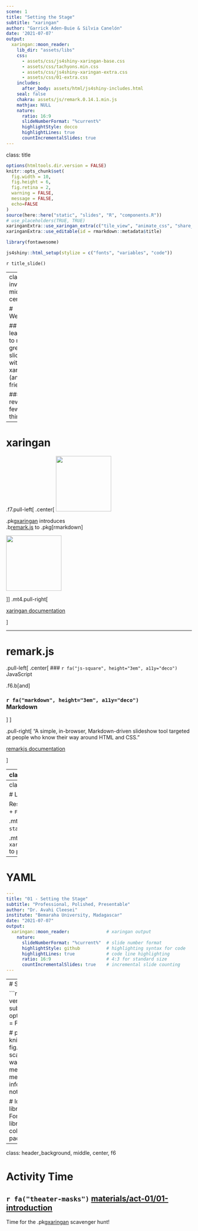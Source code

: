 ```yaml
---
scene: 1
title: "Setting the Stage"
subtitle: "xaringan"
author: "Garrick Aden-Buie & Silvia Canelón"
date: '2021-07-07'
output:
  xaringan::moon_reader:
    lib_dir: "assets/libs"
    css:
      - assets/css/js4shiny-xaringan-base.css
      - assets/css/tachyons.min.css
      - assets/css/js4shiny-xaringan-extra.css
      - assets/css/01-extra.css
    includes:
      after_body: assets/html/js4shiny-includes.html
    seal: false
    chakra: assets/js/remark.0.14.1.min.js
    mathjax: NULL
    nature:
      ratio: 16:9
      slideNumberFormat: "%current%"
      highlightStyle: docco
      highlightLines: true
      countIncrementalSlides: true
---
```


class: title

```r
options(htmltools.dir.version = FALSE)
knitr::opts_chunk$set(
  fig.width = 10,
  fig.height = 6,
  fig.retina = 2,
  warning = FALSE,
  message = FALSE,
  echo=FALSE
)
source(here::here("static", "slides", "R", "components.R"))
# use_placeholders(TRUE, TRUE)
xaringanExtra::use_xaringan_extra(c("tile_view", "animate_css", "share_again"))
xaringanExtra::use_editable(id = rmarkdown::metadata$title)

library(fontawesome)
```

```r
js4shiny::html_setup(stylize = c("fonts", "variables", "code"))
```

`r title_slide()`

---
class: inverse, middle, center

# Welcome!

## Let's learn how to make great slides<br> with xaringan (and friends)

### Let's review a few things

---

#  xaringan

.f7.pull-left[
.center[
<img src="https://raw.githubusercontent.com/rstudio/hex-stickers/master/PNG/xaringan.png" alt="" width="150px">

.pkg[xaringan] introduces <br>.b[remark.js] to .pkg[rmarkdown]

<img src="https://raw.githubusercontent.com/rstudio/hex-stickers/master/PNG/rmarkdown.png" alt="" width="150px">

]]
.mt4.pull-right[

<a href="https://slides.yihui.org/xaringan"><img src="assets/img/01/docs-xaringan.png" alt="">xaringan documentation</a>

]

---

# remark.js

.pull-left[
.center[
### `r fa("js-square", height="3em", a11y="deco")` <br>JavaScript

.f6.b[and]

### `r fa("markdown", height="3em", a11y="deco")`<br>Markdown
]
]

.pull-right[
"A simple, in-browser, Markdown-driven slideshow tool targeted at people who know their way around HTML and CSS."

<a href="https://remarkjs.com"><img src="assets/img/01/docs-remarkjs.png" alt="">remarkjs documentation</a>

]


---
class: f7

## CSS

.f6.mb4[
**CSS** stands for **C**ascading **S**tyle **S**heet, and turns...
]

.pull-left[
functional, but dull HTML (content)...

<img src="assets/img/01-title-slide-no-css.png"
alt="Title slide with no formatting"
width="100%" style="border:2px solid LightGray"/>
]

.pull-right[
...into HTML (content) with style! `r emo::ji("sunglasses")`<br><br>

<img src="assets/img/01-title-slide.png"
alt="Title slide with styling including a background image, cutom fonts, and content placement"
width="100%"/>
]

???
Remark helps us:
- create a new kind of slide using Markdown syntax and slide properties
- format slides (e.g. with content alignment)
- present (using keyboard shortcuts)

---
class: header_background f6

# Let's get started!

Restart your R session  <kbd>Ctrl</kbd> + <kbd>Shift</kbd> + <kbd>F10</kbd>

.mt4[
Open `01-introduction/01-start.Rmd`
]

.mt4[
Run `xaringan::infinite_moon_reader()` to preview the slides
]

---
# YAML

```yaml
---
title: "01 - Setting the Stage"
subtitle: "Professional, Polished, Presentable"
author: "Dr. Avahi Cleesei"
institute: "Bemaraha University, Madagascar"
date: "2021-07-07"
output:
  xaringan::moon_reader:              # xaringan output
    nature:
      slideNumberFormat: "%current%"  # slide number format
      highlightStyle: github          # highlighting syntax for code
      highlightLines: true            # code line highlighting
      ratio: 16:9                     # 4:3 for standard size
      countIncrementalSlides: true    # incremental slide counting
---
```

---
# Setup chunk

```r
# suppresses the version number in the subdirectory name
options(htmltools.dir.version = FALSE)

# preset options
knitr::opts_chunk$set(
  fig.retina = 2,             # specifies scaling for retina displays
  warning = FALSE,            # warning messages do not show
  message = FALSE             # informational messages do not show
)

# loads packages
library(fontawesome)          # FontAwesome icon package
library(tidyverse)            # collection of data science packages        
```

---
class: header_background, middle, center, f6

# Activity Time

## `r fa("theater-masks")` [materials/act-01/01-introduction](/materials/act-01/01-introduction/#activity)

Time for the .pkg[xaringan] scavenger hunt!
